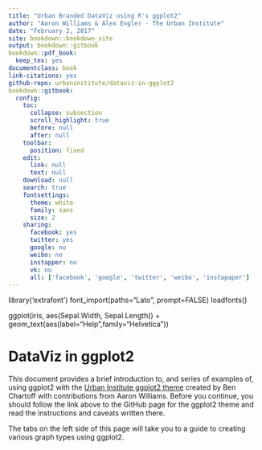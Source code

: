 ```yaml
--- 
title: "Urban Branded DataViz using R's ggplot2"
author: "Aaron Williams & Alex Engler - The Urban Institute"
date: "February 2, 2017"
site: bookdown::bookdown_site
output: bookdown::gitbook
bookdown::pdf_book:
  keep_tex: yes
documentclass: book
link-citations: yes
github-repo: urbaninstitute/dataviz-in-ggplot2
bookdown::gitbook:
  config:
    toc:
      collapse: subsection
      scroll_highlight: true
      before: null
      after: null
    toolbar:
      position: fixed
    edit:
      link: null
      text: null
    download: null
    search: true
    fontsettings:
      theme: white
      family: sans
      size: 2
    sharing:
      facebook: yes
      twitter: yes
      google: no
      weibo: no
      instapper: no
      vk: no
      all: ['facebook', 'google', 'twitter', 'weibo', 'instapaper']
---
```


library('extrafont')
font_import(paths="Lato", prompt=FALSE) 
loadfonts()


ggplot(iris, aes(Sepal.Width, Sepal.Length)) + geom_text(aes(label="Help",family="Helvetica"))

# DataViz in ggplot2 {-}

This document provides a brief introduction to, and series of examples of, using ggplot2 with the [Urban Institute ggplot2 theme](https://github.com/UrbanInstitute/urban_R_theme) created by Ben Chartoff with contributions from Aaron Williams. Before you continue, you should follow the link above to the GitHub page for the ggplot2 theme and read the instructions and caveats written there.

The tabs on the left side of this page will take you to a guide to creating various graph types using ggplot2.

















